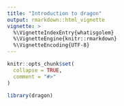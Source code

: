 ```yaml
---
title: "Introduction to dragon"
output: rmarkdown::html_vignette
vignette: >
  %\VignetteIndexEntry{whatisgolem}
  %\VignetteEngine{knitr::rmarkdown}
  %\VignetteEncoding{UTF-8}
---
```


```r
knitr::opts_chunk$set(
  collapse = TRUE,
  comment = "#>"
)
```

```r
library(dragon)
```
